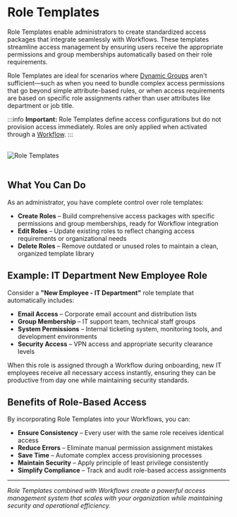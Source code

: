 # Role Templates


Role Templates enable administrators to create standardized access packages that integrate seamlessly with Workflows. These templates streamline access management by ensuring users receive the appropriate permissions and group memberships automatically based on their role requirements.

Role Templates are ideal for scenarios where [Dynamic Groups](https://docs.adcyma.com/v1/administration/Lifecycle%20Management/dynamicgroups) aren't sufficient—such as when you need to bundle complex access permissions that go beyond simple attribute-based rules, or when access requirements are based on specific role assignments rather than user attributes like department or job title.

:::info
**Important:** Role Templates define access configurations but do not provision access immediately. Roles are only applied when activated through a [Workflow](https://docs.adcyma.com/v1/workflows).
:::

<br/>
<Image img={roleTemplatesImg} alt="Role Templates" className="doc-screenshot" />
<br/><br/>

## What You Can Do

As an administrator, you have complete control over role templates:

* **Create Roles** – Build comprehensive access packages with specific permissions and group memberships, ready for Workflow integration
* **Edit Roles** – Update existing roles to reflect changing access requirements or organizational needs
* **Delete Roles** – Remove outdated or unused roles to maintain a clean, organized template library

## Example: IT Department New Employee Role

Consider a **"New Employee - IT Department"** role template that automatically includes:

* **Email Access** – Corporate email account and distribution lists
* **Group Membership** – IT support team, technical staff groups
* **System Permissions** – Internal ticketing system, monitoring tools, and development environments
* **Security Access** – VPN access and appropriate security clearance levels

When this role is assigned through a Workflow during onboarding, new IT employees receive all necessary access instantly, ensuring they can be productive from day one while maintaining security standards.

## Benefits of Role-Based Access

By incorporating Role Templates into your Workflows, you can:

* **Ensure Consistency** – Every user with the same role receives identical access
* **Reduce Errors** – Eliminate manual permission assignment mistakes
* **Save Time** – Automate complex access provisioning processes
* **Maintain Security** – Apply principle of least privilege consistently
* **Simplify Compliance** – Track and audit role-based access assignments

---

*Role Templates combined with Workflows create a powerful access management system that scales with your organization while maintaining security and operational efficiency.*
